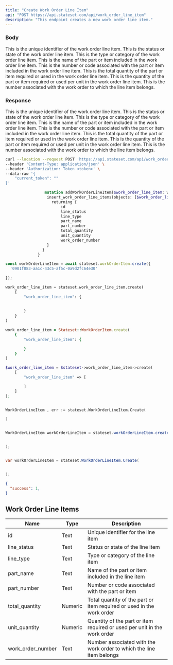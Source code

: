 ```yaml
---
title: "Create Work Order Line Item"
api: "POST https://api.stateset.com/api/work_order_line_item"
description: "This endpoint creates a new work order line item."
---
```


### Body

<ParamField body="id" type="string">
  This is the unique identifier of the work order line item.
</ParamField>

<ParamField body="line_status" type="string">
  This is the status or state of the work order line item.
</ParamField>

<ParamField body="line_type" type="string">
  This is the type or category of the work order line item.
</ParamField>

<ParamField body="part_name" type="string">
  This is the name of the part or item included in the work order line item.
</ParamField>

<ParamField body="part_number" type="string">
  This is the number or code associated with the part or item included in the work order line item.
</ParamField>

<ParamField body="total_quantity" type="number">
  This is the total quantity of the part or item required or used in the work order line item.
</ParamField>

<ParamField body="unit_quantity" type="number">
  This is the quantity of the part or item required or used per unit in the work order line item.
</ParamField>

<ParamField body="work_order_number" type="string">
  This is the number associated with the work order to which the line item belongs.
</ParamField>


### Response

<ResponseField name="id" type="string">
  This is the unique identifier of the work order line item.
</ResponseField>

<ResponseField name="line_status" type="string">
  This is the status or state of the work order line item.
</ResponseField>

<ResponseField name="line_type" type="string">
  This is the type or category of the work order line item.
</ResponseField>

<ResponseField name="part_name" type="string">
  This is the name of the part or item included in the work order line item.
</ResponseField>

<ResponseField name="part_number" type="string">
  This is the number or code associated with the part or item included in the work order line item.
</ResponseField>

<ResponseField name="total_quantity" type="number">
  This is the total quantity of the part or item required or used in the work order line item.
</ResponseField>

<ResponseField name="unit_quantity" type="number">
  This is the quantity of the part or item required or used per unit in the work order line item.
</ResponseField>

<ResponseField name="work_order_number" type="string">
  This is the number associated with the work order to which the line item belongs.
</ResponseField>



<RequestExample>

```bash Example Request
curl --location --request POST 'https://api.stateset.com/api/work_order_line_item' \
--header 'Content-Type: application/json' \
--header 'Authorization: Token <token>' \
--data-raw '{
    "current_token": ""
}'
```

```graphQL GraphQL
                 mutation addWorkOrderLineItem($work_order_line_item: work_order_line_items_insert_input!) {
                  insert_work_order_line_items(objects: [$work_order_line_item]) {
                    returning {
                        id
                        line_status
                        line_type
                        part_name
                        part_number
                        total_quantity
                        unit_quantity
                        work_order_number
                  }
                }
              }
```

```js Node.js
const workOrderLineItem = await stateset.workOrderItem.create({
  '0901f083-aa1c-43c5-af5c-0a9d2fc64e30'

});

```

```python Python
work_order_line_item = stateset.work_order_line_item.create(
    {
        "work_order_line_item": {
          
        
        }
    }
)
```

```ruby Ruby
work_order_line_item = Stateset::WorkOrderItem.create(
    {
        "work_order_line_item": {

        }
    }
)
```

```php PHP
$work_order_line_item = $stateset->work_order_line_item->create(
    [
        "work_order_line_item" => [

        ]
    ]
);
```

```go Golang

WorkOrderLineItem , err := stateset.WorkOrderLineItem.Create(

)
```

```java Java

WorkOrderLineItem workOrderLineItem = stateset.workOrderLineItem.create(


);
```

```csharp C#

var workOrderLineItem = stateset.WorkOrderLineItem.Create(


);
```

</RequestExample>

<ResponseExample>

```json Response
{
  "success": 1,
}
```

</ResponseExample>


## Work Order Line Items

| Name                | Type    | Description                                                              |
| ------------------- | ------- | ------------------------------------------------------------------------ |
| id                  | Text    | Unique identifier for the line item                                      |
| line\_status        | Text    | Status or state of the line item                                         |
| line\_type          | Text    | Type or category of the line item                                        |
| part\_name          | Text    | Name of the part or item included in the line item                       |
| part\_number        | Text    | Number or code associated with the part or item                          |
| total\_quantity     | Numeric | Total quantity of the part or item required or used in the work order    |
| unit\_quantity      | Numeric | Quantity of the part or item required or used per unit in the work order |
| work\_order\_number | Text    | Number associated with the work order to which the line item belongs     |
